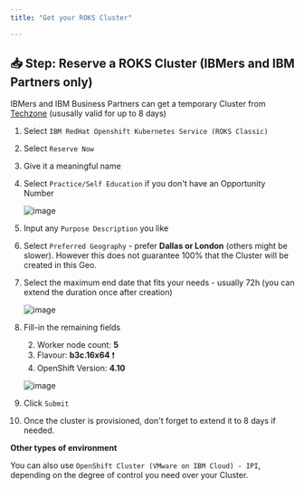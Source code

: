 ```yaml
---
title: "Get your ROKS Cluster"

---
```



## 📥 Step: Reserve a ROKS Cluster (IBMers and IBM Partners only)



IBMers and IBM Business Partners can get a temporary Cluster from <a href="https://techzone.ibm.com/collection/custom-roks-vmware-requests" target="_blank" >Techzone</a> (ususally valid for up to 8 days)

1. Select `IBM RedHat Openshift Kubernetes Service (ROKS Classic)`

1. Select `Reserve Now`

1. Give it a meaningful name 

1. Select `Practice/Self Education` if you don't have an Opportunity Number

	![image](./../images/roks01.png)

1. Input any `Purpose Description` you like

1. Select `Preferred Geography` - prefer **Dallas or London** (others might be slower). However this does not guarantee 100% that the Cluster will be created in this Geo.

1. Select the maximum end date that fits your needs - usually 72h (you can extend the duration once after creation)

	![image](./../images/roks03.png)
	
1. Fill-in the remaining fields

	2. Worker node count: **5**
	3. Flavour: **b3c.16x64** ❗
	4. OpenShift Version: **4.10**

	![image](./../images/roks02.png)

1. Click `Submit`
	
1. Once the cluster is provisioned, don't forget to extend it to 8 days if needed.


<InlineNotification kind="info">

**Other types of environment**

You can also use `OpenShift Cluster (VMware on IBM Cloud) - IPI`, depending on the degree of control you need over your Cluster.

</InlineNotification> 